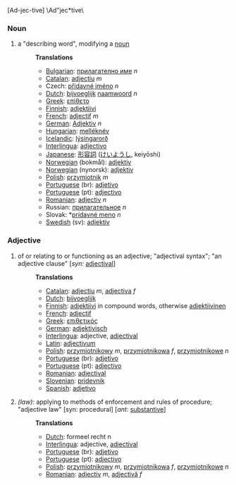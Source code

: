 [Ad-jec-tive] \Ad"jec*tive\

===Noun===
# a "describing word", modifying a [[noun]]
#:'''Translations'''
#:*[[Bulgarian]]: [[прилагателно име]] ''n''
#:*[[Catalan]]: [[adjectiu]] ''m''
#:*Czech: [[přídavné jméno]] ''n''
#:*[[Dutch]]: [[bijvoeglijk]] [[naamwoord]] ''n''
#:*[[Greek]]: [[επίθετο]]
#:*[[Finnish]]: [[adjektiivi]]
#:*[[French]]: [[adjectif]] ''m''
#:*[[German]]: [[Adjektiv]] ''n''
#:*[[Hungarian]]: [[melléknév]]
#:*[[Icelandic]]: [[lýsingarorð]]
#:*[[Interlingua]]: [[adjectivo]]
#:*[[Japanese]]: [[形容詞]] ([[けいようし]], keiyōshi)
#:*[[Norwegian]] (bokmål): [[adjektiv]]
#:*[[Norwegian]] (nynorsk): [[adjektiv]]
#:*[[Polish]]: [[przymiotnik]] ''m''
#:*[[Portuguese]] (br): [[adjetivo]]
#:*[[Portuguese]] (pt): [[adjectivo]]
#:*[[Romanian]]: [[adjectiv]] ''n''
#:*Russian: [[прилaгaтeльнoe]] ''n''
#:*Slovak: *[[prídavné meno]] ''n''
#:*[[Swedish]] (sv): [[adjektiv]]

===Adjective===
# of or relating to or functioning as an adjective; "adjectival syntax"; "an adjective clause" [''syn:'' [[adjectival]]]
#:'''Translations'''
#:*[[Catalan]]: [[adjectiu]] ''m'', [[adjectiva]] ''f''
#:*[[Dutch]]: [[bijvoeglijk]]
#:*[[Finnish]]: [[adjektiivi]] in compound words, otherwise [[adjektiivinen]]
#:*[[French]]: [[adjectif]]
#:*[[Greek]]: [[επιθετικός]]
#:*[[German]]: [[adjektivisch]]
#:*[[Interlingua]]: adjective, [[adjectival]]
#:*[[Latin]]: [[adjectivum]]
#:*[[Polish]]: [[przymiotnikowy]] ''m'', [[przymiotnikowa]] ''f'', [[przymiotnikowe]] ''n''
#:*[[Portuguese]] (br): [[adjetivo]]
#:*[[Portuguese]] (pt): [[adjectivo]]
#:*[[Romanian]]: [[adjectival]]
#:*[[Slovenian]]: [[pridevnik]]
#:*[[Spanish]]: [[adjetivo]]
#''(law):'' applying to methods of enforcement and rules of procedure; "adjective law" [syn: procedural] [''ant:'' [[substantive]]]
#:'''Translations'''
#:*[[Dutch]]: formeel recht n
#:*[[Interlingua]]: adjective, [[adjectival]]
#:*[[Portuguese]] (br): [[adjetivo]]
#:*[[Portuguese]] (pt): [[adjectivo]]
#:*[[Polish]]: [[przymiotnikowy]] ''m'', [[przymiotnikowa]] ''f'', [[przymiotnikowe]] ''n''
#:*[[Romanian]]: [[adjectiv]] ''m'', [[adjectivă]] ''f''